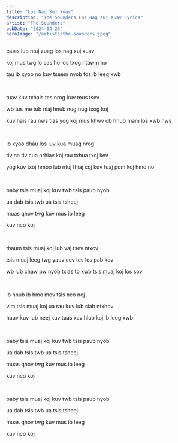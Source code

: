 ```yaml
---
title: "Los Nag Xuj Xuav"
description: "The Sounders Los Nag Xuj Xuav Lyrics"
artist: "The Sounders"
pubDate: "2024-04-26"
heroImage: "/artists/the-sounders.jpeg"
---
```


tsuas lub ntuj zuag los nag xuj xuav

koj mus twg lo cas ho los txog ntawm no

tau ib xyoo no kuv tseem nyob tos ib leeg xwb

<br />

tuav kuv txhais tes nrog kuv mus tsev

wb tus me tub niaj hnub nug nug txog koj

kuv hais rau nws tias yog koj mus khwv ob hnub mam los xwb nws

<br />

ib xyoo dhau los luv kua muag nrog

tiv na tiv cua nrhiav koj rau txhua txoj kev

yog kuv txoj hmoo lub ntuj thiaj coj kuv tuaj pom koj hmo no

<br />

baby tsis muaj koj kuv twb tsis paub nyob

ua dab tsis twb ua tsis tsheej

muas qhov twg kuv mus ib leeg

kuv nco koj

<br />

thaum tsis muaj koj lub vaj tsev ntxov

tsis muaj leeg twg yauv cev tes los pab kov

wb lub chaw pw nyob txias to xwb tsis muaj koj los sov

<br />

ib hnub ib hmo mov tsis nco noj

vim tsis muaj koj ua rau kuv lub siab ntxhov

hauv kuv lub neej kuv tuas xav hlub koj ib leeg xwb

<br />

baby tsis muaj koj kuv twb tsis paub nyob

ua dab tsis twb ua tsis tsheej

muas qhov twg kuv mus ib leeg

kuv nco koj

<br />

baby tsis muaj koj kuv twb tsis paub nyob

ua dab tsis twb ua tsis tsheej

muas qhov twg kuv mus ib leeg

kuv nco koj
